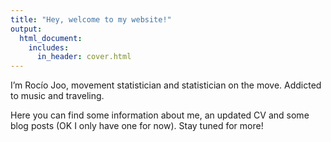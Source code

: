 ```yaml
---
title: "Hey, welcome to my website!"
output:
  html_document:
    includes:
      in_header: cover.html
---
```


I'm Rocío Joo, movement statistician and statistician on the move. Addicted to music and traveling. 

Here you can find some information about me, an updated CV and some blog posts (OK I only have one for now). Stay tuned for more!